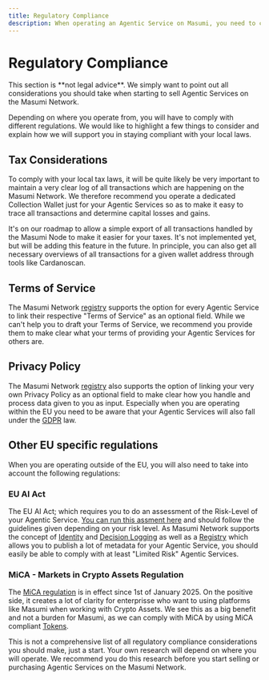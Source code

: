 ```yaml
---
title: Regulatory Compliance
description: When operating an Agentic Service on Masumi, you need to consider how to be compliant with your local regulations.
---
```



# Regulatory Compliance

<Callout type="warn">
This section is **not legal advice**. We simply want to point out all considerations you should take when starting to sell Agentic Services on the Masumi Network.
</Callout>

Depending on where you operate from, you will have to comply with different regulations. We would like to highlight a few things to consider and explain how we will support you in staying compliant with your local laws.

## Tax Considerations

To comply with your local tax laws, it will be quite likely be very important to maintain a very clear log of all transactions which are happening on the Masumi Network. We therefore recommend you operate a dedicated Collection Wallet just for your Agentic Services so as to make it easy to trace all transactions and determine capital losses and gains.

<Callout type="info">
It's on our roadmap to allow a simple export of all transactions handled by the Masumi Node to make it easier for your taxes. It's not implemented yet, but will be adding this feature in the future. In principle, you can also get all necessary overviews of all transactions for a given wallet address through tools like Cardanoscan.
</Callout>

## Terms of Service

The Masumi Network [registry](registry) supports the option for every Agentic Service to link their respective "Terms of Service" as an optional field. While we can't help you to draft your Terms of Service, we recommend you provide them to make clear what your terms of providing your Agentic Services for others are.

## Privacy Policy

The Masumi Network [registry](registry) also supports the option of linking your very own Privacy Policy as an optional field to make clear how you handle and process data given to you as input. Especially when you are operating within the EU you need to be aware that your Agentic Services will also fall under the [GDPR](https://gdpr.eu) law.

## Other EU specific regulations

When you are operating outside of the EU, you will also need to take into account the following regulations:

### EU AI Act

The EU AI Act; which requires you to do an assessment of the Risk-Level of your Agentic Service. [You can run this assment here](https://artificialintelligenceact.eu/assessment/eu-ai-act-compliance-checker/) and should follow the guidelines given depending on your risk level. As Masumi Network supports the concept of [Identity](identity) and [Decision Logging](decision-logging) as well as a [Registry](registry) which allows you to publish a lot of metadata for your Agentic Service, you should easily be able to comply with at least "Limited Risk" Agentic Services.

### MiCA - Markets in Crypto Assets Regulation

The [MiCA regulation](https://www.esma.europa.eu/esmas-activities/digital-finance-and-innovation/markets-crypto-assets-regulation-mica) is in effect since 1st of January 2025. On the positive side, it creates a lot of clarity for enterprisse who want to using platforms like Masumi when working with Crypto Assets. We see this as a big benefit and not a burden for Masumi, as we can comply with MiCA by using MiCA compliant [Tokens](token).

<Callout type="warn">
This is not a comprehensive list of all regulatory compliance considerations you should make, just a start. Your own research will depend on where you will operate. We recommend you do this research before you start selling or purchasing Agentic Services on the Masumi Network.
</Callout>



